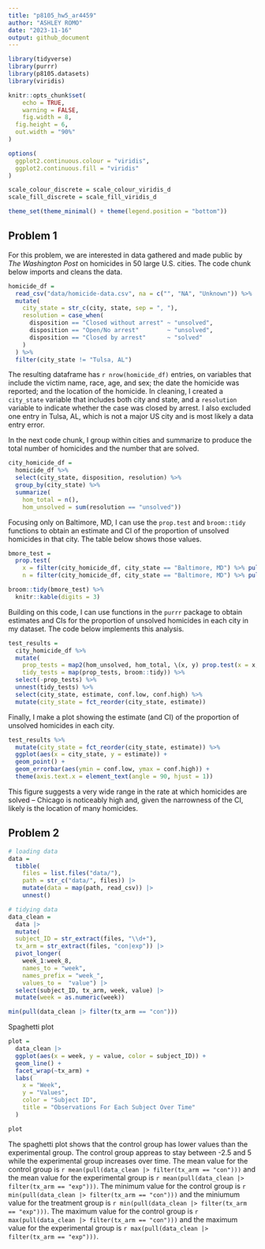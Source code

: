 ```yaml
---
title: "p8105_hw5_ar4459"
author: "ASHLEY ROMO"
date: "2023-11-16"
output: github_document
---
```


```r
library(tidyverse)
library(purrr)
library(p8105.datasets)
library(viridis)

knitr::opts_chunk$set(
	echo = TRUE,
	warning = FALSE,
	fig.width = 8, 
  fig.height = 6,
  out.width = "90%"
)

options(
  ggplot2.continuous.colour = "viridis",
  ggplot2.continuous.fill = "viridis"
)

scale_colour_discrete = scale_colour_viridis_d
scale_fill_discrete = scale_fill_viridis_d

theme_set(theme_minimal() + theme(legend.position = "bottom"))
```

## Problem 1
For this problem, we are interested in data gathered and made public by _The Washington Post_ on homicides in 50 large U.S. cities. The code chunk below imports and cleans the data.

```r
homicide_df = 
  read_csv("data/homicide-data.csv", na = c("", "NA", "Unknown")) %>%
  mutate(
    city_state = str_c(city, state, sep = ", "),
    resolution = case_when(
      disposition == "Closed without arrest" ~ "unsolved",
      disposition == "Open/No arrest"        ~ "unsolved",
      disposition == "Closed by arrest"      ~ "solved"
    )
  ) %>% 
  filter(city_state != "Tulsa, AL") 
```

The resulting dataframe has `r nrow(homicide_df)` entries, on variables that include the victim name, race, age, and sex; the date the homicide was reported; and the location of the homicide. In cleaning, I created a `city_state` variable that includes both city and state, and a `resolution` variable to indicate whether the case was closed by arrest. I also excluded one entry in Tulsa, AL, which is not a major US city and is most likely a data entry error. 

In the next code chunk, I group within cities and summarize to produce the total number of homicides and the number that are solved. 

```r
city_homicide_df = 
  homicide_df %>% 
  select(city_state, disposition, resolution) %>% 
  group_by(city_state) %>% 
  summarize(
    hom_total = n(),
    hom_unsolved = sum(resolution == "unsolved"))
```

Focusing only on Baltimore, MD, I can use the `prop.test` and `broom::tidy` functions to obtain an estimate and CI of the proportion of unsolved homicides in that city. The table below shows those values.

```r
bmore_test = 
  prop.test(
    x = filter(city_homicide_df, city_state == "Baltimore, MD") %>% pull(hom_unsolved),
    n = filter(city_homicide_df, city_state == "Baltimore, MD") %>% pull(hom_total)) 

broom::tidy(bmore_test) %>% 
  knitr::kable(digits = 3)
```

Building on this code, I can use functions in the `purrr` package to obtain estimates and CIs for the proportion of unsolved homicides in each city in my dataset. The code below implements this analysis. 

```r
test_results = 
  city_homicide_df %>% 
  mutate(
    prop_tests = map2(hom_unsolved, hom_total, \(x, y) prop.test(x = x, n = y)),
    tidy_tests = map(prop_tests, broom::tidy)) %>% 
  select(-prop_tests) %>% 
  unnest(tidy_tests) %>% 
  select(city_state, estimate, conf.low, conf.high) %>% 
  mutate(city_state = fct_reorder(city_state, estimate))
```

Finally, I make a plot showing the estimate (and CI) of the proportion of unsolved homicides in each city.

```r
test_results %>% 
  mutate(city_state = fct_reorder(city_state, estimate)) %>% 
  ggplot(aes(x = city_state, y = estimate)) + 
  geom_point() + 
  geom_errorbar(aes(ymin = conf.low, ymax = conf.high)) + 
  theme(axis.text.x = element_text(angle = 90, hjust = 1))
```

This figure suggests a very wide range in the rate at which homicides are solved -- Chicago is noticeably high and, given the narrowness of the CI, likely is the location of many homicides. 

## Problem 2
```r
# loading data   
data = 
  tibble(
    files = list.files("data/"),
    path = str_c("data/", files)) |> 
    mutate(data = map(path, read_csv)) |> 
    unnest() 

# tidying data
data_clean = 
  data |> 
  mutate(
  subject_ID = str_extract(files, "\\d+"),
  tx_arm = str_extract(files, "con|exp")) |> 
  pivot_longer(
    week_1:week_8,
    names_to = "week",
    names_prefix = "week_",
    values_to =  "value") |> 
  select(subject_ID, tx_arm, week, value) |>
  mutate(week = as.numeric(week))

min(pull(data_clean |> filter(tx_arm == "con")))
```

Spaghetti plot
```r
plot = 
  data_clean |> 
  ggplot(aes(x = week, y = value, color = subject_ID)) +
  geom_line() +
  facet_wrap(~tx_arm) +
  labs(
    x = "Week",
    y = "Values",
    color = "Subject ID",
    title = "Observations For Each Subject Over Time"
  )

plot
```
The spaghetti plot shows that the control group has lower values than the experimental group. The control group appreas to stay between -2.5 and 5 while the experimental group increases over time. The mean value for the control group is `r mean(pull(data_clean |> filter(tx_arm == "con")))` and the mean value for the experimental group is `r mean(pull(data_clean |> filter(tx_arm == "exp")))`. The minimum value for the control group is `r min(pull(data_clean |> filter(tx_arm == "con")))` and the miniumum value for the treatment group is `r min(pull(data_clean |> filter(tx_arm == "exp")))`. The maximum value for the control group is `r max(pull(data_clean |> filter(tx_arm == "con")))` and the maximum value for the experimental group is `r max(pull(data_clean |> filter(tx_arm == "exp")))`.

